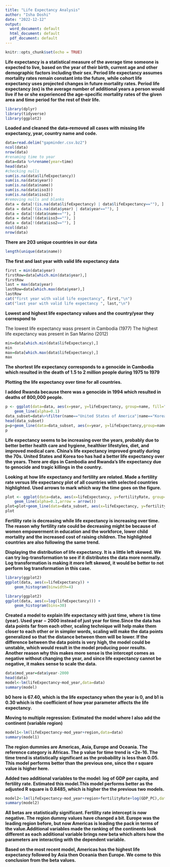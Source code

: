 ```yaml
---
title: "Life Expectancy Analysis"
author: "Isha Doshi"
date: "2022-12-12"
output:
  word_document: default
  html_document: default
  pdf_document: default
---
```


```r
knitr::opts_chunk$set(echo = TRUE)
```
**Life expectancy is a statistical measure of the average time someone is expected to live, based on the year of their birth, current age and other demographic factors including their sex. Period life expectancy assumes mortality rates remain constant into the future, while cohort life expectancy uses projected changes in future mortality rates. Period life expectancy (ex) is the average number of additional years a person would live if he or she experienced the age-specific mortality rates of the given area and time period for the rest of their life.**

```r
library(dplyr)
library(tidyverse)
library(ggplot2)
```

**Loaded and cleaned the data–removed all cases with missing life expectancy, year, country name and code.**

```r
data=read.delim("gapminder.csv.bz2")
ncol(data)
nrow(data)
#renaming time to year
data=data %>%rename(year=time)
head(data)
#checking nulls
sum(is.na(data$lifeExpectancy))
sum(is.na(data$year))
sum(is.na(data$name))
sum(is.na(data$iso3))
sum(is.na(data$iso2))
#removing nulls and blanks
data = data[!(is.na(data$lifeExpectancy) | data$lifeExpectancy==""), ]
data = data[!(is.na(data$year) | data$year==""), ]
data = data[!(data$name==""), ]
data = data[!(data$iso3==""), ]
data = data[!(data$iso2==""), ]
ncol(data)
nrow(data)

```

**There are 203 unique countries in our data**

```r
length(unique(data$name))
```
**The first and last year with valid life expectancy data**

```r
first = min(data$year)
firstRow=data[which.min(data$year),]
firstRow
last = max(data$year)
lastRow=data[which.max(data$year),]
lastRow
cat("first year with valid life expectancy", first,"\n")
cat("last year with valid life expectancy ", last,"\n")
```
**Lowest and highest life expectancy values and the country/year they correspond to**

The lowest life expectancy wass present in Cambodia (1977)
The highest life expectancy was present in San Marino (2012)
```r

min=data[which.min(data$lifeExpectancy),]
min
max=data[which.max(data$lifeExpectancy),]
max

```

**The shortest life expectancy corresponds to a genocide in Cambodia which resulted in the death of 1.5 to 2 million people during 1975 to 1979**

**Plotting the life expectancy over time for all countries.**

**I added Rwanda because there was a genocide in 1994 which resulted in deaths of 800,000 people.**
```r
p <- ggplot(data=data, aes(x=year, y=lifeExpectancy, group=name, fill="gray")) +
    geom_line(alpha=0.1)
data_subset=data%>%filter(name=="United States of America"|name=="Korea, Republic of"|name=="Cambodia"|name=="China"|name=="Rwanda")
head(data_subset)
p=p+geom_line(data=data_subset, aes(x=year, y=lifeExpectancy,group=name, color=name, alpha=0.5))
p
```
**Life expectancy seems to be increasing over the years, probably due to better better health care and hygiene, healthier lifestyles, diet, and improved medical care. China's life expectancy improved greatly during the 70s. United States and Korea too has had a better life expectancy over the years. There are dips in Cambodia and Rwanda's life expectancy due to genocide and tragic killings in the country.**

**Looking at how life expectancy and fertility are related. Made a fertility rate versus life expectancy plot of all countries with selected countries highlighted. Used arrows to mark which way the time goes on the figure.**

```r
plot <- ggplot(data=data, aes(x=lifeExpectancy, y=fertilityRate, group=name, fill="gray")) +
    geom_line(alpha=0.1,arrow = arrow())
plot=plot+geom_line(data=data_subset, aes(x=lifeExpectancy, y=fertilityRate, group=name, color=name),arrow = arrow(length=unit(0.10,"cm")))
plot
```

**Fertility rate is decreasing while life expectancy is increasing over time. The reason why fertility rate could be decreasing might be because of women empowerment in education and the workforce, lower child mortality and the increased cost of raising children. The highlighted countries are also following the same trend.**
 
**Displaying the distribution of life expectancy. It is a little left skewed. We can try log-transformation to see if it distributes the data more normally. Log transformation is making it more left skewed, it would be better to not perform log transformation in this case.**
```r
library(ggplot2)
ggplot(data, aes(x=lifeExpectancy)) +
    geom_histogram(binwidth=4)

library(ggplot2)
ggplot(data, aes(x=log(lifeExpectancy))) +
    geom_histogram(bins=30)
```
**Created a model to explain life expectancy with just time, where t is time (year). Used year − 2000 instead of just year for time.Since the data has data points far from each other, scaling technique will help make them closer to each other or in simpler words, scaling will make the data points generalized so that the distance between them will be lower. If the difference between the data points is very high, the model could be unstable, which would result in the model producing poor results. Another reason why this makes more sense is the intercept comes as negative without changing the year, and since life expectancy cannot be negative, it makes sense to scale the data.**

```r
data$mod_year=data$year-2000
head(data)
model<-lm(lifeExpectancy~mod_year,data=data)
summary(model)
```

**b0 here is 67.40, which is the life expectancy when the year is 0, and b1 is 0.30 which is the coefficient of how year parameter affects the life expectancy.**

**Moving to multiple regression: Estimated the model where I also add the continent (variable region)**

```r
model1<-lm(lifeExpectancy~mod_year+region,data=data)
summary(model1)
```

**The region dummies are Americas, Asia, Europe and Oceania. The reference category is Africas. The p value for time trend is <2e-16. The time trend is statistically significant as the probability is less than 0.05. This model performs better than the previous one, since the r square value is higher here. **

**Added two additional variables to the model: log of GDP per capita, and fertility rate. Estimated this model.This model performs better as the adjusted R square is 0.8485, which is higher the the previous two models.**
```r
model2<-lm(lifeExpectancy~mod_year+region+fertilityRate+log(GDP_PC),data=data)
summary(model2)
```

**All betas are statistically significant. Fertility rate intercept is now negative. The region dummy values have changed a bit. Europe was the leading region before, but now Americas is leading the pack in terms of the value.Additional variables made the ranking of the continents look different as each additional variable brings new beta which alters how the parameters are interacting with the dependent variable.**

**Based on the most recent model, Americas has the highest life expectancy followed by Asia then Oceania then Europe. We come to this conclusion from the beta values.**

